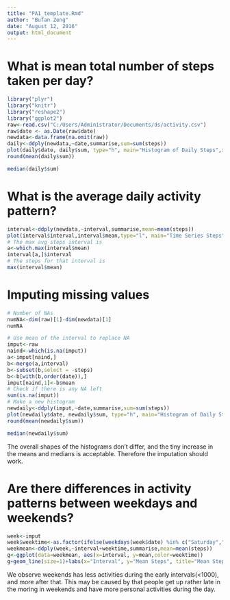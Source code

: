 ---
title: "PA1_template.Rmd"
author: "Bufan Zeng"
date: "August 12, 2016"
output: html_document
---
# What is mean total number of steps taken per day?
```{r}
library("plyr")
library("knitr")
library("reshape2")
library("ggplot2")
raw<-read.csv("C:/Users/Administrator/Documents/ds/activity.csv")
raw$date <- as.Date(raw$date)
newdata<-data.frame(na.omit(raw))
daily<-ddply(newdata,~date,summarise,sum=sum(steps))
plot(daily$date, daily$sum, type="h", main="Histogram of Daily Steps",xlab="Date", ylab="Steps per Day", col="black", lwd=7)
round(mean(daily$sum))

median(daily$sum)

```
# What is the average daily activity pattern?
```{r}
interval<-ddply(newdata,~interval,summarise,mean=mean(steps))
plot(interval$interval,interval$mean,type="l", main="Time Series Steps", xlab="Interval", ylab="Average Number of Steps")
# The max avg steps interval is
a<-which.max(interval$mean)
interval[a,]$interval
# The steps for that interval is
max(interval$mean)

```
# Imputing missing values
```{r}
# Number of NAs
numNA<-dim(raw)[1]-dim(newdata)[1]
numNA

# Use mean of the interval to replace NA
imput<-raw
naind<-which(is.na(imput))
a<-imput[naind,]
b<-merge(a,interval)
b<-subset(b,select = -steps)
b<-b[with(b,order(date)),]
imput[naind,1]<-b$mean
# Check if there is any NA left
sum(is.na(imput))
# Make a new histogram
newdaily<-ddply(imput,~date,summarise,sum=sum(steps))
plot(newdaily$date, newdaily$sum, type="h", main="Histogram of Daily Steps with Imputed NA",xlab="Date", ylab="Steps per Day", col="black", lwd=7)
round(mean(newdaily$sum))

median(newdaily$sum)
```
   
The overall shapes of the histograms don't differ, and the tiny increase in the means and medians is acceptable. Therefore the imputation should work.
 
# Are there differences in activity patterns between weekdays and weekends?
```{r}
week<-imput
week$weektime<-as.factor(ifelse(weekdays(week$date) %in% c("Saturday","Sunday"),"weekend","weekday"))
weekmean<-ddply(week,~interval+weektime,summarise,mean=mean(steps))
g<-ggplot(data=weekmean, aes(x=interval, y=mean,color=weektime))
g+geom_line(size=1)+labs(x="Interval", y="Mean Steps", title="Mean Steps of Intervals between Weekdays and Weekends")
```
   
We observe weekends has less activities during the early intervals(<1000), and more after that. This may be caused by that people get up rather late in the moring in weekends and have more personal activities during the day.